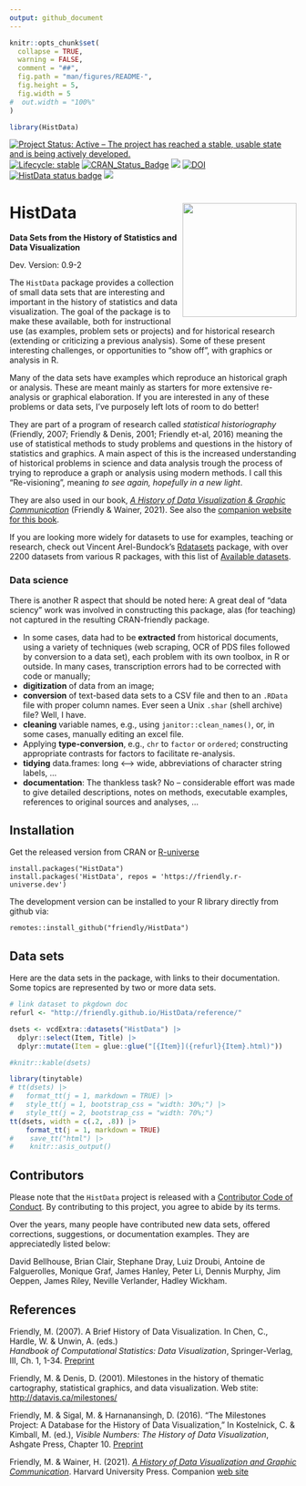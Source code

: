 ```yaml
---
output: github_document
---
```


<!-- README.md is generated from README.Rmd. Please edit that file -->

```r
knitr::opts_chunk$set(
  collapse = TRUE,
  warning = FALSE,
  comment = "##",
  fig.path = "man/figures/README-",
  fig.height = 5,
  fig.width = 5
#  out.width = "100%"
)

library(HistData)
```

<!-- badges: start -->
[![Project Status: Active -- The project has reached a stable, usable state and is being actively developed.](https://www.repostatus.org/badges/latest/active.svg)](https://www.repostatus.org/#active) 
[![Lifecycle: stable](https://img.shields.io/badge/lifecycle-stable-brightgreen.svg)](https://lifecycle.r-lib.org/articles/stages.html#stable)
[![CRAN_Status_Badge](http://www.r-pkg.org/badges/version/HistData)](https://cran.r-project.org/package=HistData)
[![](http://cranlogs.r-pkg.org/badges/grand-total/HistData)](https://cran.r-project.org/package=HistData)
[![DOI](https://zenodo.org/badge/106572219.svg)](https://zenodo.org/badge/latestdoi/106572219)
[![HistData status badge](https://friendly.r-universe.dev/badges/HistData)](https://friendly.r-universe.dev/HistData)
[![](https://img.shields.io/badge/documentation-blue)](https://friendly.github.io/HistData)

<!-- badges: end -->


# HistData  <img src="man/figures/logo.png" align="right" height="200px" />
**Data Sets from the History of Statistics and Data Visualization**

Dev. Version: 0.9-2

The `HistData` package provides a collection of small data sets
that are interesting and important in the history of statistics and data
visualization. The goal of the package is to make these available, both for
instructional use (as examples, problem sets or projects) and for historical research
(extending or criticizing a previous analysis).
Some of these present interesting challenges, or opportunities to "show off",
with graphics or analysis in R. 

Many of the data sets have examples which reproduce an historical graph or analysis.
These are meant mainly as starters for more extensive re-analysis or graphical
elaboration. If you are interested in any of these problems or data sets, I've purposely left
lots of room to do better!

They are part of a program of research called *statistical historiography*
(Friendly, 2007; Friendly & Denis, 2001; Friendly et-al, 2016)
meaning the use of statistical methods to study problems and questions in the
history of statistics and graphics. A main aspect of this is the increased
understanding of historical problems in science and data analysis
trough the process of trying to reproduce a graph or analysis using
modern methods. I call this "Re-visioning", meaning _to see again, hopefully in a new light_.

They are also used in our book,
[_A History of Data Visualization & Graphic Communication_](https://www.hup.harvard.edu/catalog.php?isbn=9780674975231)
(Friendly & Wainer, 2021). See also the [companion website for this book](https://friendly.github.io/HistDataVis/).

If you are looking more widely for datasets to use for examples, teaching or research, check out Vincent Arel-Bundock's
[Rdatasets](https://vincentarelbundock.github.io/Rdatasets/) package, with over 2200 datasets from various
R packages, with this list of [Available datasets](https://vincentarelbundock.github.io/Rdatasets/articles/data.html).

### Data science

There is another R aspect that should be noted here: 
A great deal of "data sciency" work was involved in constructing this package,
alas (for teaching) not captured in the resulting CRAN-friendly package.

* In some cases, data had to be **extracted** from historical documents, using a variety of techniques (web scraping, OCR of PDS files followed by conversion to a data set), each problem with its own toolbox, in R or outside. In many cases, transcription errors had to be corrected 
with code or manually;
* **digitization** of data from an image;
* **conversion** of text-based data sets to a CSV file and then to an `.RData` file with proper column names. Ever seen a Unix `.shar` (shell archive) file? Well, I have.
* **cleaning** variable names, e.g., using `janitor::clean_names()`, or, in some cases, manually editing an excel file.
* Applying **type-conversion**, e.g., `chr` to `factor` or `ordered`; constructing appropriate contrasts for factors to facilitate re-analysis.
* **tidying** data.frames: long <--> wide, abbreviations of character string labels, ...
* **documentation**: The thankless task? No -- considerable effort was made to give detailed descriptions, notes on methods, executable examples, references to original sources and
analyses, ...



## Installation

Get the released version from CRAN or [R-universe](https://friendly.r-universe.dev/)

    install.packages("HistData")
    install.packages('HistData', repos = 'https://friendly.r-universe.dev')

The development version can be installed to your R library directly from github via:

    remotes::install_github("friendly/HistData")

## Data sets
Here are the data sets in the package, with links to their documentation. Some topics are represented by two or more
data sets.

```r
# link dataset to pkgdown doc
refurl <- "http://friendly.github.io/HistData/reference/"

dsets <- vcdExtra::datasets("HistData") |> 
  dplyr::select(Item, Title) |> 
  dplyr::mutate(Item = glue::glue("[{Item}]({refurl}{Item}.html)")) 

#knitr::kable(dsets)

library(tinytable)
# tt(dsets) |>
#   format_tt(j = 1, markdown = TRUE) |>
#   style_tt(j = 1, bootstrap_css = "width: 30%;") |>
#   style_tt(j = 2, bootstrap_css = "width: 70%;")
tt(dsets, width = c(.2, .8)) |> 
    format_tt(j = 1, markdown = TRUE) 
#    save_tt("html") |>
#    knitr::asis_output()
```

## Contributors
Please note that the `HistData` project is released with a [Contributor Code of Conduct](https://friendly.github.io/HistData/CODE_OF_CONDUCT.html). By contributing to this project, you agree to abide by its terms.

Over the years, many people have contributed new data sets, offered corrections,
suggestions, or documentation examples. They are appreciatedly listed below:

David Bellhouse,
Brian Clair,
Stephane Dray, 
Luiz Droubi,
Antoine de Falguerolles,
Monique Graf,
James Hanley, 
Peter Li, 
Dennis Murphy, 
Jim Oeppen,
James Riley,
Neville Verlander, 
Hadley Wickham. 

## References

Friendly, M. (2007). A Brief History of Data Visualization.
In Chen, C., Hardle, W. & Unwin, A. (eds.)  
*Handbook of Computational Statistics: Data Visualization*, Springer-Verlag, III, Ch. 1, 1-34.
[Preprint](http://datavis.ca/papers/hbook.pdf)

Friendly, M. & Denis, D. (2001).
Milestones in the history of thematic cartography, statistical graphics, and data visualization.
Web stite: [http://datavis.ca/milestones/](http://datavis.ca/milestones/)

Friendly, M. & Sigal, M. & Harnanansingh, D. (2016).
"The Milestones Project: A Database for the History of Data Visualization,"
In Kostelnick, C. & Kimball, M. (ed.), *Visible Numbers: The History of Data Visualization*, Ashgate Press, Chapter 10. [Preprint](https://www.datavis.ca/papers/MilestonesProject.pdf)

Friendly, M. & Wainer, H. (2021). [*A History of Data Visualization and Graphic Communication*](https://www.hup.harvard.edu/catalog.php?isbn=9780674975231).
Harvard University Press. Companion [web site](https://friendly.github.io/HistDataVis/)

